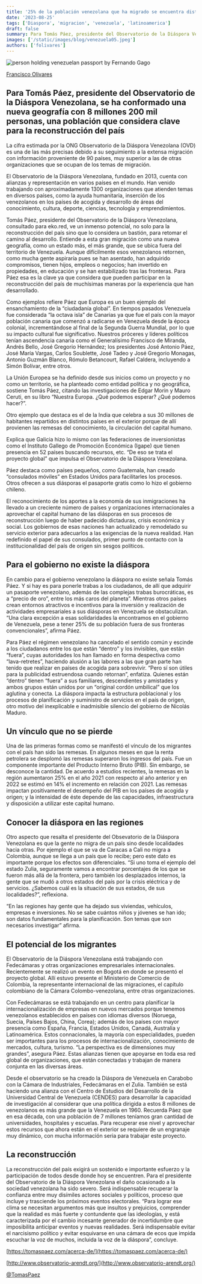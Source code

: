 ```yaml
---
title: '25% de la población venezolana que ha migrado se encuentra distribuida en 90 países'
date: '2023-08-25'
tags: ['Diaspora', 'migracion', 'venezuela', 'latinoamerica']
draft: false
summary: Para Tomás Páez, presidente del Observatorio de la Diáspora Venezolana, se ha conformado una nueva geografía con 8 millones 200 mil personas, una población que considera clave para la reconstrucción del país
images: ['/static/images/blog/venezuela05.jpeg']
authors: ['folivares']
---
```


![person holding venezuelan passport by Fernando Gago](/static/images/blog/venezuela05.jpeg)

[Francisco Olivares](https://twitter.com/folivares10)

## Para Tomás Páez, presidente del Observatorio de la Diáspora Venezolana, se ha conformado una nueva geografía con 8 millones 200 mil personas, una población que considera clave para la reconstrucción del país

La cifra estimada por la ONG Observatorio de la Diáspora Venezolana (OVD) es una de las más precisas debido a su seguimiento a la extensa migración con información proveniente de 90 países, muy superior a las de otras organizaciones que se ocupan de los temas de migración.

El Observatorio de la Diáspora Venezolana, fundado en 2013, cuenta con alianzas y representación en varios países en el mundo. Han venido trabajando con aproximadamente 1300 organizaciones que atienden temas en diversos países, como la ayuda humanitaria, inserción de los venezolanos en los países de acogida y desarrollo de áreas del conocimiento, cultura, deporte, ciencias, tecnología y emprendimientos.

Tomás Páez, presidente del Observatorio de la Diáspora Venezolana, consultado para eko.red, ve un inmenso potencial, no solo para la reconstrucción del país sino que lo considera un bastión, para retomar el camino al desarrollo. Entiende a esta gran migración como una nueva geografía, como un estado más, el más grande, que se ubica fuera del territorio de Venezuela. Aunque difícilmente esos venezolanos retornen, como mucha gente aspiraría pues se han asentado, han adquirido compromisos, tienen hijos, empleos o negocios; han invertido en propiedades, en educación y se han estabilizado tras las fronteras. Para Páez esa es la clave ya que considera que pueden participar en la reconstrucción del país de muchísimas maneras por la experiencia que han desarrollado.

Como ejemplos refiere Páez que Europa es un buen ejemplo del ensanchamiento de la “ciudadanía global”. En tiempos pasados Venezuela fue considerada “la octava isla” de Canarias ya que fue el país con la mayor población canaria que comenzó a radicarse en Venezuela desde la época colonial, incrementándose al final de la Segunda Guerra Mundial, por lo que su impacto cultural fue significativo. Nuestros próceres y líderes políticos tenían ascendencia canaria como el Generalísimo Francisco de Miranda, Andrés Bello, José Gregorio Hernández; los presidentes José Antonio Páez, José María Vargas, Carlos Soublette, José Tadeo y José Gregorio Monagas, Antonio Guzmán Blanco, Rómulo Betancourt, Rafael Caldera, incluyendo a Simón Bolívar, entre otros.

La Unión Europea se ha definido desde sus inicios como un proyecto y no como un territorio, se ha planteado como entidad política y no geográfica, sostiene Tomás Páez, citando las investigaciones de Edgar Morin y Mauro Ceruti, en su libro “Nuestra Europa. ¿Qué podemos esperar? ¿Qué podemos hacer?”.

Otro ejemplo que destaca es el de la India que celebra a sus 30 millones de habitantes repartidos en distintos países en el exterior porque de allí provienen las remesas del conocimiento, la circulación del capital humano.

Explica que Galicia hizo lo mismo con las federaciones de inversionistas como el Instituto Gallego de Promoción Económica (Igape) que tienen presencia en 52 países buscando recursos, etc. “De eso se trata el proyecto global” que impulsa el Observatorio de la Diáspora Venezolana.

Páez destaca como países pequeños, como Guatemala, han creado “consulados móviles” en Estados Unidos para facilitarles los procesos. Otros ofrecen a sus diásporas el pasaporte gratis como lo hizo el gobierno chileno.

El reconocimiento de los aportes a la economía de sus inmigraciones ha llevado a un creciente número de países y organizaciones internacionales a aprovechar el capital humano de las diásporas en sus procesos de reconstrucción luego de haber padecido dictaduras, crisis económica y social. Los gobiernos de esas naciones han actualizado y remodelado su servicio exterior para adecuarlos a las exigencias de la nueva realidad. Han redefinido el papel de sus consulados, primer punto de contacto con la institucionalidad del país de origen sin sesgos políticos.

## Para el gobierno no existe la diáspora

En cambio para el gobierno venezolano la diáspora no existe señala Tomás Páez. Y si hay es para ponerle trabas a los ciudadanos, de allí que adquirir un pasaporte venezolano, además de las complejas trabas burocráticas, es a “precio de oro”, entre los más caros del planeta”. Mientras otros países crean entornos atractivos e incentivos para la inversión y realización de actividades empresariales a sus diásporas en Venezuela se obstaculizan. “Una clara excepción a esas solidaridades la encontramos en el gobierno de Venezuela, pese a tener 25% de su población fuera de sus fronteras convencionales”, afirma Páez.

Para Páez el régimen venezolano ha cancelado el sentido común y escinde a los ciudadanos entre los que están “dentro” y los invisibles, que están “fuera”, cuyas autoridades los han llamado en forma despectiva como “lava-retretes”, haciendo alusión a las labores a las que gran parte han tenido que realizar en países de acogida para sobrevivir. “Pero sí son útiles para la publicidad estruendosa cuando retornan”, enfatiza. Quienes están “dentro” tienen “fuera” a sus familiares, descendientes y amistades y ambos grupos están unidos por un “original cordón umbilical” que los aglutina y conecta. La diáspora impacta la estructura poblacional y los procesos de planificación y suministro de servicios en el país de origen, otro motivo del inexplicable e inadmisible silencio del gobierno de Nicolás Maduro.

## Un vínculo que no se pierde

Una de las primeras formas como se manifestó el vínculo de los migrantes con el país han sido las remesas. En algunos meses en que la renta petrolera se desplomó las remesas superaron los ingresos del país. Fue un componente importante del Producto Interno Bruto (PIB). Sin embargo, se desconoce la cantidad. De acuerdo a estudios recientes, la remesas en la región aumentaron 25% en el año 2021 con respecto al año anterior y en 2022 se estimó en 14% el incremento en relación con 2021. Las remesas impactan positivamente el desempeño del PIB en los países de acogida y origen; y la intensidad de éste depende de las capacidades, infraestructura y disposición a utilizar este capital humano.

## Conocer la diáspora en las regiones

Otro aspecto que resalta el presidente del Obsevatorio de la Diáspora Venezolana es que la gente no migra de un país sino desde localidades hacia otras. Por ejemplo el que se va de Caracas a Cali no migra a Colombia, aunque se llega a un país que lo recibe; pero este dato es importante porque los efectos son diferenciales. “Si uno toma el ejemplo del estado Zulia, seguramente vamos a encontrar porcentajes de los que se fueron más allá de la frontera, pero también los desplazados internos, la gente que se mudó a otros estados del país por la crisis eléctrica y de servicios. ¿Sabemos cuál es la situación de sus estados, de sus localidades?”, reflexiona.

“En las regiones hay gente que ha dejado sus viviendas, vehículos, empresas e inversiones. No se sabe cuántos niños y jóvenes se han ido; son datos fundamentales para la planificación. Son temas que son necesarios investigar” afirma.

## El potencial de los migrantes

El Observatorio de la Diáspora Venezolana está trabajando con Fedecámaras y otras organizaciones empresariales internacionales. Recientemente se realizó un evento en Bogotá en donde se presentó el proyecto global. Allí estuvo presente el Ministerio de Comercio de Colombia, la representante internacional de las migraciones, el capítulo colombiano de la Cámara Colombo-venezolana, entre otras organizaciones.

Con Fedecámaras se está trabajando en un centro para planificar la internacionalización de empresas en nuevos mercados porque tenemos venezolanos establecidos en países con idiomas diversos (Noruega, Suecia, Países Bajos, China, Corea); además de los países con mayor presencia como España, Francia, Estados Unidos, Canadá, Australia y Latinoamérica. Estos connacionales, la mayoría con especialidades, pueden ser importantes para los procesos de internacionalización, conocimiento de mercados, cultura, turismo. “La perspectiva es de dimensiones muy grandes”, asegura Páez. Estas alianzas tienen que apoyarse en toda esa red global de organizaciones, que están conectadas y trabajan de manera conjunta en las diversas áreas.

Desde el observatorio se ha creado la Diáspora de Venezuela en Carabobo con la Cámara de Industriales, Fedecámaras en el Zulia. También se está haciendo una alianza con el Centro de Estudios del Desarrollo de la Universidad Central de Venezuela (CENDES) para desarrollar la capacidad de investigación al considerar que una política dirigida a estos 8 millones de venezolanos es más grande que la Venezuela en 1960. Recuerda Páez que en esa década, con una población de 7 millones teníamos gran cantidad de universidades, hospitales y escuelas. Para recuperar ese nivel y aprovechar estos recursos que ahora están en el exterior se requiere de un engranaje muy dinámico, con mucha información seria para trabajar este proyecto.

## La reconstrucción

La reconstrucción del país exigirá un sostenido e importante esfuerzo y la participación de todos desde donde hoy se encuentren. Para el presidente del Observatorio de la Diáspora Venezolana el daño ocasionado a la sociedad venezolana ha sido severo. Será indispensable recuperar la confianza entre muy disímiles actores sociales y políticos, proceso que incluye y trasciende los próximos eventos electorales. “Para lograr ese clima se necesitan argumentos más que insultos y prejuicios, comprender que la realidad es más fuerte y contundente que las ideologías, y está caracterizada por el cambio incesante generador de incertidumbre que imposibilita anticipar eventos y nuevas realidades. Será indispensable evitar el narcisismo político y evitar esquivarse en una cámara de ecos que impida escuchar la voz de muchos, incluida la voz de la diáspora”, concluye.

[https://tomaspaez.com/acerca-de/](https://tomaspaez.com/acerca-de/)

[http://www.observatorio-arendt.org/](http://www.observatorio-arendt.org/)

[@TomasPaez](https://twitter.com/TomasPaez)
